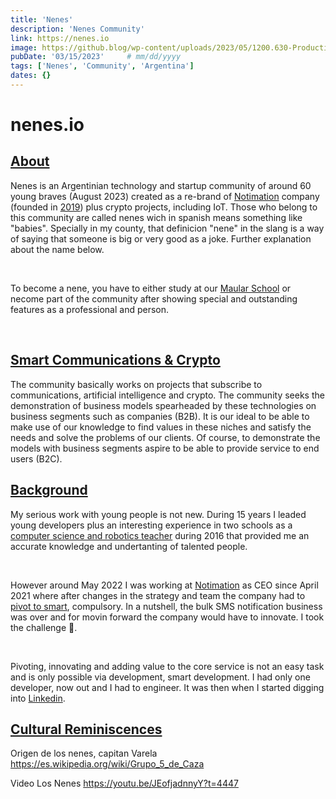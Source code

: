 ```yaml
---
title: 'Nenes'
description: 'Nenes Community'
link: https://nenes.io
image: https://github.blog/wp-content/uploads/2023/05/1200.630-Productivity-wLogo@2x.png?resize=1600%2C850
pubDate: '03/15/2023'     # mm/dd/yyyy
tags: ['Nenes', 'Community', 'Argentina']
dates: {}
---
```



# nenes.io
## [About](#about)

Nenes is an Argentinian technology and startup community of around 60 young braves (August 2023) created as a re-brand of <a href="https://notimation.com" target="_blank">Notimation</a> company (founded in <a href="/projects/notimation#notimation-origin" target="_blank">2019</a>) plus crypto projects, including IoT. Those who belong to this community are called nenes wich in spanish means something like "babies". Specially in my county, that definicion "nene" in the slang is a way of saying that someone is big or very good as a joke. Further explanation about the name below.

<br />

To become a nene, you have to either study at our <a href="/projects/maular" target="_blank"> Maular School</a> or necome part of the community after showing special and outstanding features as a professional and person.

<br />

## [Smart Communications & Crypto](#communication-and-crypto)

The community basically works on projects that subscribe to communications, artificial intelligence and crypto. The community seeks the demonstration of business models spearheaded by these technologies on business segments such as companies (B2B). It is our ideal to be able to make use of our knowledge to find values in these niches and satisfy the needs and solve the problems of our clients. Of course, to demonstrate the models with business segments aspire to be able to provide service to end users (B2C).

## [Background](#background)

My serious work with young people is not new. During 15 years I leaded young developers plus an interesting experience in two schools as a <a href="/previous/gamves#computer-science-and-robotics-teacher" target="_blank">computer science and robotics teacher</a> during 2016 that provided me an accurate knowledge and undertanting of talented people.

<br />

However around May 2022 I was working at <a href="https://notimation.com" target="_blank">Notimation</a> as CEO since April 2021 where after changes in the strategy and team the company had to <a href="/projects/notimation#pivot-to-smart" target="_blank">pivot to smart</a>, compulsory. In a nutshell, the bulk SMS notification business was over and for movin forward the company would have to innovate. I took the challenge 💪.

<br />

Pivoting, innovating and adding value to the core service is not an easy task and is only possible via development, smart development. I had only one developer, now out and I had to engineer. It was then when I started digging into <a href="https://www.linkedin.com/in/josevigil/" target="_blank">Linkedin</a>.


## [Cultural Reminiscences](#cultural-reminiscences)

Origen de los nenes, capitan Varela
https://es.wikipedia.org/wiki/Grupo_5_de_Caza

Video Los Nenes
https://youtu.be/JEofjadnnyY?t=4447




